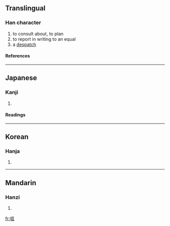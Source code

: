 ==Translingual==
===Han character===
{{Han char|rn=30|rad=口|as=10|sn=13|four=|canj=口廿女戈 (RTVI)}}
# to consult about, to plan
# to report in writing to an equal
# a [[despatch]]
====References====
{{Han ref|kx=0203.180|dkj=04099|dj=0426.020|hdz=10661.040|uh=55DE|ud=21982}}
----
==Japanese==
===Kanji===
{{ja-kanji|grade=|rs=口10}}
# {{defn|Japanese}} 
====Readings====
{{ja-readings|on=[[し]] (shi)|kun=[[なげく]] (nageku), [[わらふ]] (warafu)}}
----
==Korean==
===Hanja===
{{ko-hanja|hangeul=자|rv=ja|mr=cha}}
# {{defn|Korean}}
----
==Mandarin==
===Hanzi===
{{cmn-hanzi|pin=[[zī]] ([[zi1]])|wg=tzu<sup>1</sup>}}
# {{defn|Mandarin}}

[[fr:嗞]]